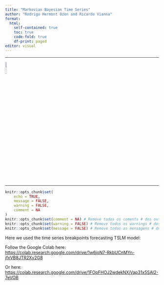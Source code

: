 ```yaml
---
title: "Markovian Bayesian Time Series"
author: "Rodrigo Hermont Ozon and Ricardo Vianna"
format: 
  html:
    self-contained: true
    toc: true
    code-fold: true
    df-print: paged
editor: visual
---
```


------------------------------------------------------------------------

<left> ![](https://raw.githubusercontent.com/rhozon/Doutorado/main/pucpr_logo.png){width="10%"} </left>

------------------------------------------------------------------------

```r

knitr::opts_chunk$set(
	echo = TRUE,
	message = FALSE,
	warning = FALSE,
	comment = NA
)
knitr::opts_chunk$set(comment = NA) # Remove todos os coments # dos outputs do R
knitr::opts_chunk$set(warning = FALSE) # Remove todos os warnings # dos outputs do R
knitr::opts_chunk$set(message = FALSE) # Remove todas as mensagens # dos outputs do R

```

```{=html}
<style>
p.comment {
background-color: #DBDBDB;
padding: 10px;
border: 1px solid black;
margin-left: 25px;
border-radius: 5px;
font-style: italic;
}
</style>
```


Here we used the time series breakpoints forecasting TSLM model: 

Follow the Google Colab here: [https://colab.research.google.com/drive/1w6joN7-RkbUCnMYn-jfxVB8JTR2Xy2G8](https://colab.research.google.com/drive/1w6joN7-RkbUCnMYn-jfxVB8JTR2Xy2G8)

Or here: [https://colab.research.google.com/drive/1FOpFHOJ2wdekNXjVap31x5SAl2-7eVOB](https://colab.research.google.com/drive/1FOpFHOJ2wdekNXjVap31x5SAl2-7eVOB)

